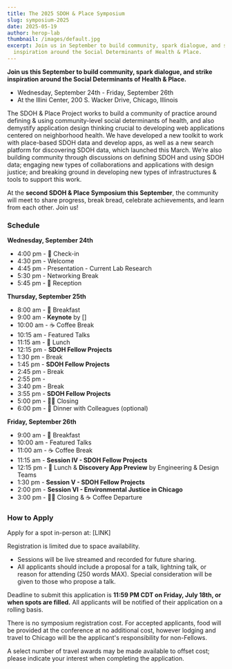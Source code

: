 ```yaml
---
title: The 2025 SDOH & Place Symposium
slug: symposium-2025
date: 2025-05-19
author: herop-lab
thumbnail: /images/default.jpg
excerpt: Join us in September to build community, spark dialogue, and strike
  inspiration around the Social Determinants of Health & Place.
---
```

**Join us this September to build community, spark dialogue, and strike inspiration around the Social Determinants of Health & Place.**

* Wednesday, September 24th - Friday, September 26th
* At the Illini Center, 200 S. Wacker Drive, Chicago, Illinois

The SDOH & Place Project works to build a community of practice around defining & using community-level social determinants of health, and also demystify application design thinking crucial to developing web applications centered on neighborhood health. We have developed a new toolkit to work with place-based SDOH data and develop apps, as well as a new search platform for discovering SDOH data, which launched this March. We’re also building community through discussions on defining SDOH and using SDOH data; engaging new types of collaborations and applications with design justice; and breaking ground in developing new types of infrastructures & tools to support this work.

At the **second SDOH & Place Symposium this September**, the community will meet to share progress, break bread, celebrate achievements, and learn from each other. Join us! 

### Schedule

**Wednesday, September 24th**

* 4:00 pm - 🏁 Check-in
* 4:30 pm - Welcome
* 4:45 pm - Presentation - Current Lab Research 
* 5:30 pm - Networking Break
* 5:45 pm - 🎉 Reception

**Thursday, September 25th**

* 8:00 am -  🥐 Breakfast
* 9:00 am - **Keynote** by \[]
* 10:00 am - ☕ Coffee Break
* 10:15 am - Featured Talks
* 11:15 am - 🥗 Lunch
* 12:15 pm -  **SDOH Fellow Projects**
* 1:30 pm - Break
* 1:45 pm - **SDOH Fellow Projects**
* 2:45 pm - Break
* 2:55 pm - 
* 3:40 pm - Break
* 3:55 pm - **SDOH Fellow Projects**
* 5:00 pm - 👋🏽 Closing
* 6:00 pm - 🍱 Dinner with Colleagues (optional)

**Friday, September 26th**  

* 9:00 am - 🥐 Breakfast
* 10:00 am - Featured Talks
* 11:00 am - ☕ Coffee Break 
* 11:15 am - **Session IV - SDOH Fellow Projects**
* 12:15 pm - 🥗 Lunch & **Discovery App Preview** by Engineering & Design Teams
* 1:30 pm - **Session V - SDOH Fellow Projects**
* 2:00 pm - **Session VI - Environmental Justice in Chicago**
* 3:00 pm - 👋🏽 Closing & ☕ Coffee Departure

### How to Apply

Apply for a spot in-person at: [](<>)\[LINK]

[](<>)Registration is limited due to space availability.

* Sessions will be live streamed and recorded for future sharing.
* All applicants should include a proposal for a talk, lightning talk, or reason for attending (250 words MAX). Special consideration will be given to those who propose a talk. 

Deadline to submit this application is **11:59 PM CDT on Friday, July 18th, or when spots are filled.** All applicants will be notified of their application on a rolling basis. 

There is no symposium registration cost. For accepted applicants, food will be provided at the conference at no additional cost, however lodging and travel to Chicago will be the applicant's responsibility for non-Fellows. 

A select number of travel awards may be made available to offset cost; please indicate your interest when completing the application.
